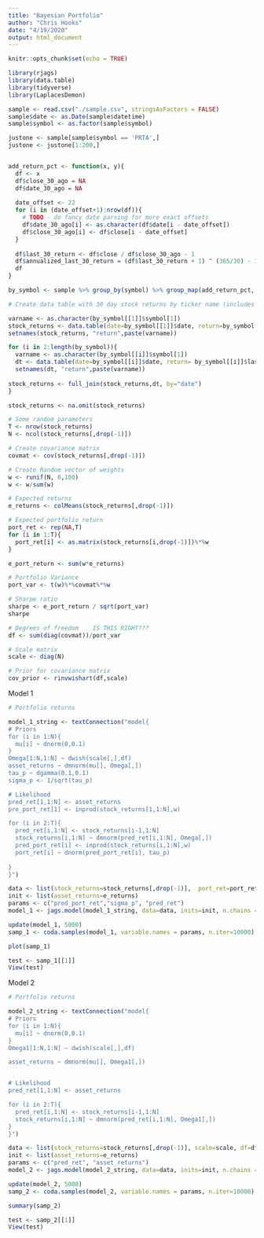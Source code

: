 ---
title: "Bayesian Portfolio"
author: "Chris Hooks"
date: "4/19/2020"
output: html_document
---
```{r setup, include=FALSE}
knitr::opts_chunk$set(echo = TRUE)
```

```{r}
library(rjags)
library(data.table)
library(tidyverse)
library(LaplacesDemon)
```

```{r}
sample <- read.csv("./sample.csv", stringsAsFactors = FALSE)
sample$date <- as.Date(sample$datetime)
sample$symbol <- as.factor(sample$symbol)

justone <- sample[sample$symbol == 'PRTA',]
justone <- justone[1:200,]


add_return_pct <- function(x, y){
  df <- x
  df$close_30_ago = NA
  df$date_30_ago = NA
  
  date_offset <- 22
  for (i in (date_offset+1):nrow(df)){
    # TODO - do fancy date parsing for more exact offsets
    df$date_30_ago[i] <- as.character(df$date[i - date_offset])
    df$close_30_ago[i] <- df$close[i - date_offset]
  }
  
  df$last_30_return <- df$close / df$close_30_ago - 1
  df$annualized_last_30_return = (df$last_30_return + 1) ^ (365/30) - 1
  df
}

by_symbol <- sample %>% group_by(symbol) %>% group_map(add_return_pct, keep = TRUE)
```

```{r}
# Create data table with 30 day stock returns by ticker name (includes date)

varname <- as.character(by_symbol[[1]]$symbol[1])
stock_returns <- data.table(date=by_symbol[[1]]$date, return=by_symbol[[1]]$last_30_return)
setnames(stock_returns, "return",paste(varname))

for (i in 2:length(by_symbol)){
  varname <- as.character(by_symbol[[i]]$symbol[1])
  dt <- data.table(date=by_symbol[[i]]$date, return= by_symbol[[i]]$last_30_return)
  setnames(dt, "return",paste(varname))
  
stock_returns <- full_join(stock_returns,dt, by="date")
}

stock_returns <- na.omit(stock_returns)
```

```{r}
# Some random parameters
T <- nrow(stock_returns)
N <- ncol(stock_returns[,drop(-1)])

# Create covariance matrix
covmat <- cov(stock_returns[,drop(-1)])

# Create Random vector of weights
w <- runif(N, 0,100)
w <- w/sum(w)

# Expected returns
e_returns <- colMeans(stock_returns[,drop(-1)])

# Expected portfolio return
port_ret <- rep(NA,T)
for (i in 1:T){
  port_ret[i] <- as.matrix(stock_returns[i,drop(-1)])%*%w
}

e_port_return <- sum(w*e_returns)

# Portfolio Variance
port_var <- t(w)%*%covmat%*%w

# Sharpe ratio
sharpe <- e_port_return / sqrt(port_var)
sharpe

# Degrees of freedom    IS THIS RIGHT???
df <- sum(diag(covmat))/port_var

# Scale matrix
scale <- diag(N)

# Prior for covariance matrix
cov_prior <- rinvwishart(df,scale)
```


Model 1
```{r}
# Portfolio returns

model_1_string <- textConnection("model{
# Priors
for (i in 1:N){
  mu[i] ~ dnorm(0,0.1)
}
Omega[1:N,1:N] ~ dwish(scale[,],df)
asset_returns ~ dmnorm(mu[], Omega[,])
tau_p ~ dgamma(0.1,0.1)
sigma_p <- 1/sqrt(tau_p)

# Likelihood
pred_ret[1,1:N] <- asset_returns
pre_port_ret[1] <- inprod(stock_returns[1,1:N],w)

for (i in 2:T){
  pred_ret[i,1:N] <- stock_returns[i-1,1:N]
  stock_returns[i,1:N] ~ dmnorm(pred_ret[i,1:N], Omega[,])
  pred_port_ret[i] <- inprod(stock_returns[i,1:N],w)
  port_ret[i] ~ dnorm(pred_port_ret[i], tau_p)
  
}
}")

data <- list(stock_returns=stock_returns[,drop(-1)],  port_ret=port_ret, scale=scale, w=w,df=df, T=T, N=N)
init <- list(asset_returns=e_returns)
params <- c("pred_port_ret","sigma_p", "pred_ret")
model_1 <- jags.model(model_1_string, data=data, inits=init, n.chains = 3, quiet=TRUE)
```

```{r}
update(model_1, 5000)
samp_1 <- coda.samples(model_1, variable.names = params, n.iter=10000)
```

```{r}
plot(samp_1)
```
```{r}
test <- samp_1[[1]]
View(test)
```


Model 2
```{r}
# Portfolio returns

model_2_string <- textConnection("model{
# Priors
for (i in 1:N){
  mu[i] ~ dnorm(0,0.1)
}
Omega1[1:N,1:N] ~ dwish(scale[,],df)

asset_returns ~ dmnorm(mu[], Omega1[,])


# Likelihood
pred_ret[1,1:N] <- asset_returns

for (i in 2:T){
  pred_ret[i,1:N] <- stock_returns[i-1,1:N]
  stock_returns[i,1:N] ~ dmnorm(pred_ret[i,1:N], Omega1[,])
}
}")

data <- list(stock_returns=stock_returns[,drop(-1)], scale=scale, df=df, T=T, N=N)
init <- list(asset_returns=e_returns)
params <- c("pred_ret", "asset_returns")
model_2 <- jags.model(model_2_string, data=data, inits=init, n.chains = 3, quiet=TRUE)
```

```{r}
update(model_2, 5000)
samp_2 <- coda.samples(model_2, variable.names = params, n.iter=10000)
```

```{r}
summary(samp_2)
```

```{r}
test <- samp_2[[1]]
View(test)
```

